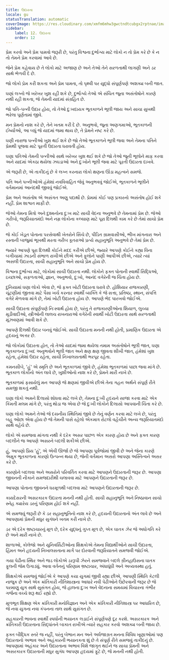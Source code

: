 ```yaml
---
title: ઉદારતા
locale: gu
statusTranslation: automatic
coverImage: https://res.cloudinary.com/xmfm6mhw3gwctndtcubgx2rptnae/image/upload/v1740337243/small_cover_educacion_fundamental_a051170f1c.webp
sidebar:
    label: 12. ઉદારતા
    order: 12
---
```

પ્રેમ કરવો અને પ્રેમ પામવો જરૂરી છે, પરંતુ વિશ્વના દુર્ભાગ્ય માટે લોકો ન તો પ્રેમ કરે છે કે ન તો તેમને પ્રેમ કરવામાં આવે છે.

જેને પ્રેમ કહેવાય છે તે લોકો માટે અજાણ છે અને તેઓ તેને સરળતાથી લાગણી અને ડર સાથે ભેળવી દે છે.

જો લોકો પ્રેમ કરી શકતા અને પ્રેમ પામતા, તો પૃથ્વી પર યુદ્ધો સંપૂર્ણપણે અશક્ય બની જાત.

ઘણાં લગ્નો જે ખરેખર ખુશ રહી શકે છે, દુર્ભાગ્યે તેઓ એ સંચિત જૂના અસંતોષોને કારણે નથી રહી શકતા, જે તેમની યાદમાં સંગ્રહિત છે.

જો પતિ-પત્ની ઉદાર હોય, તો તેઓ દુઃખદાયક ભૂતકાળને ભૂલી જાય અને સાચા સુખથી ભરેલા પૂર્ણતામાં જીવે.

મન પ્રેમનો નાશ કરે છે, તેને ખતમ કરી દે છે. અનુભવો, જૂના અણગમાઓ, ભૂતકાળની ઈર્ષ્યાઓ, આ બધું જે યાદમાં જમા થાય છે, તે પ્રેમને નષ્ટ કરે છે.

ઘણી નારાજ પત્નીઓ ખુશ થઈ શકે છે જો તેઓ ભૂતકાળને ભૂલી જવા અને તેમના પતિને પ્રેમથી પૂજવા માટે પૂરતી ઉદારતા ધરાવતી હોય.

ઘણા પતિઓ તેમની પત્નીઓ સાથે ખરેખર ખુશ થઈ શકે છે જો તેઓ જૂની ભૂલોને માફ કરવા અને યાદમાં એકઠા થયેલા ઝઘડાઓ અને દુઃખોને ભૂલી જવા માટે પૂરતી ઉદારતા દાખવે.

એ જરૂરી છે, એ તાકીદનું છે કે લગ્ન કરનારા લોકો ક્ષણના ઊંડા મહત્વને સમજે.

પતિ અને પત્નીઓએ હંમેશાં નવવિવાહિત જેવું અનુભવવું જોઈએ, ભૂતકાળને ભૂલીને વર્તમાનમાં આનંદથી જીવવું જોઈએ.

પ્રેમ અને અસંતોષ એ અસંગત અણુ પદાર્થો છે. પ્રેમમાં કોઈ પણ પ્રકારનો અસંતોષ હોઈ શકે નહીં. પ્રેમ શાશ્વત માફી છે.

જેઓ તેમના મિત્રો અને દુશ્મનોના દુઃખ માટે સાચી વેદના અનુભવે છે તેમનામાં પ્રેમ છે. જેઓ ગરીબો, જરૂરિયાતમંદો અને નમ્ર લોકોના કલ્યાણ માટે પૂરા દિલથી કામ કરે છે તેમાં સાચો પ્રેમ છે.

જે કોઈ ખેડૂત પોતાના પરસેવાથી ખેતરોને સિંચે છે, પીડિત ગ્રામવાસીઓ, ભીખ માંગનારા અને રસ્તાની બાજુમાં ભૂખથી મરતા ગરીબ કૂતરાઓ પ્રત્યે સહાનુભૂતિ અનુભવે છે તેમાં પ્રેમ છે.

જ્યારે આપણે પૂરા દિલથી કોઈને મદદ કરીએ છીએ, જ્યારે આપણે કોઈને કહ્યા વિના બગીચામાં ઝાડની સંભાળ રાખીએ છીએ અને ફૂલોને પાણી આપીએ છીએ, ત્યારે ત્યાં અસલી ઉદારતા, સાચી સહાનુભૂતિ અને સાચો પ્રેમ હોય છે.

વિશ્વના દુર્ભાગ્ય માટે, લોકોમાં સાચી ઉદારતા નથી. લોકોને ફક્ત પોતાની સ્વાર્થી સિદ્ધિઓ, ઇચ્છાઓ, સફળતાઓ, જ્ઞાન, અનુભવો, દુઃખો, આનંદ વગેરેની જ ચિંતા હોય છે.

દુનિયામાં ઘણા લોકો એવા છે, જે ફક્ત ખોટી ઉદારતા ધરાવે છે. હોશિયાર રાજકારણી, ચૂંટણીમાં જીતવા માટે પૈસા ખર્ચ કરનાર સ્વાર્થી વ્યક્તિ કે જે સત્તા, પ્રતિષ્ઠા, સ્થાન, સંપત્તિ વગેરે મેળવવા માંગે છે, તેમાં ખોટી ઉદારતા હોય છે. આપણે ભેદ પારખવો જોઈએ.

સાચી ઉદારતા સંપૂર્ણપણે નિઃસ્વાર્થ હોય છે, પરંતુ તે રાજકારણીઓના શિયાળ, લુચ્ચા મૂડીવાદીઓ, સ્ત્રીઓની લાલચ રાખનારાઓ વગેરેની સ્વાર્થી ખોટી ઉદારતા સાથે સરળતાથી મૂંઝવણમાં આવી શકે છે.

આપણે દિલથી ઉદાર બનવું જોઈએ. સાચી ઉદારતા મનની નથી હોતી, પ્રમાણિક ઉદારતા એ હૃદયનું અત્તર છે.

જો લોકોમાં ઉદારતા હોત, તો તેઓ યાદમાં જમા થયેલા તમામ અસંતોષોને ભૂલી જાત, ઘણા ભૂતકાળના દુઃખદ અનુભવોને ભૂલી જાત અને ક્ષણ ક્ષણ જીવતા શીખી જાત, હંમેશાં ખુશ રહેતા, હંમેશાં ઉદાર રહેતા, સાચી નિખાલસતાથી ભરપૂર રહેતા.

કમનસીબે, 'હું' એ સ્મૃતિ છે અને ભૂતકાળમાં જીવે છે, હંમેશા ભૂતકાળમાં પાછા જવા માંગે છે. ભૂતકાળ લોકોનો અંત લાવે છે, ખુશીઓનો નાશ કરે છે, પ્રેમને મારી નાખે છે.

ભૂતકાળમાં ફસાયેલું મન આપણે જે ક્ષણમાં જીવીએ છીએ તેના ગહન અર્થને સંપૂર્ણ રીતે સમજી શકતું નથી.

ઘણા લોકો અમને દિલાસો શોધવા માટે લખે છે, તેમના દુઃખી હૃદયને સાજા કરવા માટે એક કિંમતી મલમ માંગે છે, પરંતુ થોડા જ એવા છે જે દુઃખી લોકોને દિલાસો આપવાની ચિંતા કરે છે.

ઘણા લોકો અમને તેઓ જે દયનીય સ્થિતિમાં જીવે છે તેનું વર્ણન કરવા માટે લખે છે, પરંતુ બહુ ઓછા એવા હોય છે જે તેમની પાસે રહેલો એકમાત્ર રોટલો વહેંચીને અન્ય જરૂરિયાતમંદો સાથે વહેંચે છે.

લોકો એ સમજવા માંગતા નથી કે દરેક અસર પાછળ એક કારણ હોય છે અને ફક્ત કારણ બદલીને જ આપણે અસરને બદલી શકીએ છીએ.

હું, આપણો પ્રિય 'હું', એ એવી ઊર્જા છે જે આપણા પૂર્વજોમાં જીવી છે અને જેના કારણે અમુક ભૂતકાળના કારણો ઉત્પન્ન થયા છે, જેની વર્તમાન અસરો આપણા અસ્તિત્વને અસર કરે છે.

કારણોને બદલવા અને અસરોને પરિવર્તિત કરવા માટે આપણને ઉદારતાની જરૂર છે. આપણા જીવનની નૌકાને સમજદારીથી ચલાવવા માટે આપણને ઉદારતાની જરૂર છે.

આપણા પોતાના જીવનને ધરમૂળથી બદલવા માટે આપણને ઉદારતાની જરૂર છે.

કાયદેસરની અસરકારક ઉદારતા મનની નથી હોતી. સાચી સહાનુભૂતિ અને નિષ્ઠાવાન સાચો સ્નેહ ક્યારેય ડરનું પરિણામ હોઈ શકે નહીં.

એ સમજવું જરૂરી છે કે ડર સહાનુભૂતિનો નાશ કરે છે, હૃદયની ઉદારતાનો અંત લાવે છે અને આપણામાં પ્રેમની મધુર સુગંધને ખતમ કરી નાખે છે.

ડર એ દરેક ભ્રષ્ટાચારનું મૂળ છે, દરેક યુદ્ધનું ગુપ્ત મૂળ છે, એક ઘાતક ઝેર જે અધોગતિ કરે છે અને મારી નાખે છે.

શાળાઓ, કોલેજો અને યુનિવર્સિટીઓના શિક્ષકોએ તેમના વિદ્યાર્થીઓને સાચી ઉદારતા, હિંમત અને હૃદયની નિખાલસતાના માર્ગ પર દોરવાની જરૂરિયાતને સમજવી જોઈએ.

ગયા પેઢીના સ્થિર અને જડ લોકોએ ડરરૂપી ઝેરને સમજવાને બદલે ગ્રીનહાઉસના ઘાતક ફૂલની જેમ ઉગાડ્યું. આવા વર્તનનું પરિણામ ભ્રષ્ટાચાર, અંધાધૂંધી અને અવ્યવસ્થા હતું.

શિક્ષકોએ સમજવું જોઈએ કે આપણે કયા યુગમાં જીવી રહ્યા છીએ, આપણી સ્થિતિ કેટલી નાજુક છે અને એક ક્રાંતિકારી નીતિશાસ્ત્રના આધારે નવી પેઢીઓને ઉછેરવાની જરૂર છે જે પરમાણુ યુગ સાથે સુસંગત હોય, જે હાલના દુઃખ અને વેદનાના સમયમાં વિચારના ગંભીર ગર્જના વચ્ચે શરૂ થઈ રહ્યો છે.

મૂળભૂત શિક્ષણ એક ક્રાંતિકારી મનોવિજ્ઞાન અને એક ક્રાંતિકારી નીતિશાસ્ત્ર પર આધારિત છે, જે નવા યુગના નવા કંપનના તાલ સાથે સુસંગત છે.

સહકારની ભાવના સ્વાર્થી સ્પર્ધાની ભયાનક લડાઈને સંપૂર્ણપણે દૂર કરશે. અસરકારક અને ક્રાંતિકારી ઉદારતાના સિદ્ધાંતને બાકાત રાખીએ ત્યારે સહકાર કરવો અશક્ય બની જાય છે.

ફક્ત બૌદ્ધિક સ્તરે જ નહીં, પરંતુ બેભાન મન અને અર્ધજાગ્રત મનના વિવિધ ખૂણાઓમાં પણ ઉદારતાનો અભાવ અને અહંકારની ભયાનકતા શું છે તે સંપૂર્ણ રીતે સમજવું તાકીદનું છે. આપણામાં અહંકાર અને ઉદારતાના અભાવ વિશે જાગૃત થઈને જ સાચા પ્રેમની અને અસરકારક ઉદારતાની મધુર સુગંધ આપણા હૃદયમાં ફૂટે છે, જે મનની નથી હોતી.

